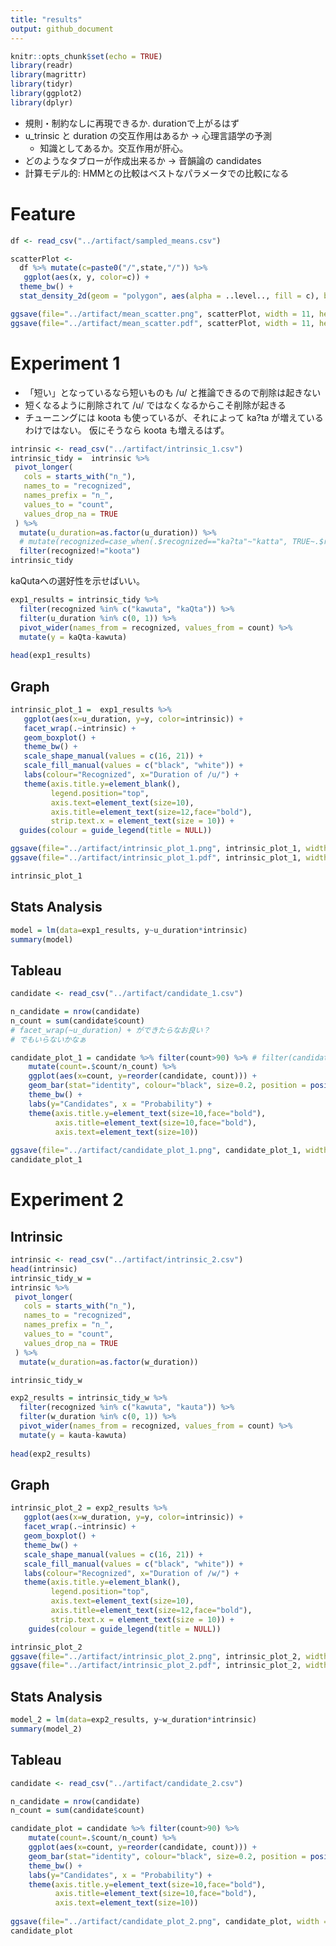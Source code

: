 ```yaml
---
title: "results"
output: github_document
---
```


```r
knitr::opts_chunk$set(echo = TRUE)
library(readr)
library(magrittr)
library(tidyr)
library(ggplot2)
library(dplyr)
```

* 規則・制約なしに再現できるか. durationで上がるはず
* u_trinsic と duration の交互作用はあるか -> 心理言語学の予測
  * 知識としてあるか。交互作用が肝心。
* どのようなタブローが作成出来るか -> 音韻論の candidates
* 計算モデル的: HMMとの比較はベストなパラメータでの比較になる

# Feature

```r
df <- read_csv("../artifact/sampled_means.csv")

scatterPlot <-
  df %>% mutate(c=paste0("/",state,"/")) %>% 
   ggplot(aes(x, y, color=c)) + 
  theme_bw() +
  stat_density_2d(geom = "polygon", aes(alpha = ..level.., fill = c), bins = 5)

ggsave(file="../artifact/mean_scatter.png", scatterPlot, width = 11, height = 9., units = "cm")
ggsave(file="../artifact/mean_scatter.pdf", scatterPlot, width = 11, height = 9, units = "cm")
```

# Experiment 1

- 「短い」となっているなら短いものも /u/ と推論できるので削除は起きない
- 短くなるように削除されて /u/ ではなくなるからこそ削除が起きる
- チューニングには koota も使っているが、それによって ka?ta が増えているわけではない。
  仮にそうなら koota も増えるはず。

```r
intrinsic <- read_csv("../artifact/intrinsic_1.csv")
intrinsic_tidy =  intrinsic %>%
 pivot_longer(
   cols = starts_with("n_"),
   names_to = "recognized",
   names_prefix = "n_",
   values_to = "count",
   values_drop_na = TRUE
 ) %>% 
  mutate(u_duration=as.factor(u_duration)) %>%  
  # mutate(recognized=case_when(.$recognized=="kaʔta"~"katta", TRUE~.$recognized)) %>%  
  filter(recognized!="koota")
intrinsic_tidy
```

kaQutaへの選好性を示せばいい。

```r
exp1_results = intrinsic_tidy %>%
  filter(recognized %in% c("kawuta", "kaQta")) %>% 
  filter(u_duration %in% c(0, 1)) %>% 
  pivot_wider(names_from = recognized, values_from = count) %>% 
  mutate(y = kaQta-kawuta)
  
head(exp1_results)
```

## Graph

```r
intrinsic_plot_1 =  exp1_results %>%
   ggplot(aes(x=u_duration, y=y, color=intrinsic)) +
   facet_wrap(.~intrinsic) +
   geom_boxplot() +
   theme_bw() +
   scale_shape_manual(values = c(16, 21)) +
   scale_fill_manual(values = c("black", "white")) +
   labs(colour="Recognized", x="Duration of /u/") +
   theme(axis.title.y=element_blank(),
         legend.position="top",
         axis.text=element_text(size=10),
         axis.title=element_text(size=12,face="bold"),
         strip.text.x = element_text(size = 10)) +
  guides(colour = guide_legend(title = NULL))

ggsave(file="../artifact/intrinsic_plot_1.png", intrinsic_plot_1, width = 7, height = 7, units = "cm")
ggsave(file="../artifact/intrinsic_plot_1.pdf", intrinsic_plot_1, width = 7, height = 7, units = "cm")

intrinsic_plot_1
```

## Stats Analysis


```r
model = lm(data=exp1_results, y~u_duration*intrinsic)
summary(model)
```

## Tableau

```r
candidate <- read_csv("../artifact/candidate_1.csv")

n_candidate = nrow(candidate)
n_count = sum(candidate$count)
# facet_wrap(~u_duration) + ができたらなお良い？
# でもいらないかなぁ

candidate_plot_1 = candidate %>% filter(count>90) %>% # filter(candidate != "kawuta" ) %>% 
    mutate(count=.$count/n_count) %>% 
    ggplot(aes(x=count, y=reorder(candidate, count))) +
    geom_bar(stat="identity", colour="black", size=0.2, position = position_stack(reverse = TRUE)) +
    theme_bw() +
    labs(y="Candidates", x = "Probability") +
    theme(axis.title.y=element_text(size=10,face="bold"),
          axis.title=element_text(size=10,face="bold"),
          axis.text=element_text(size=10))
    
ggsave(file="../artifact/candidate_plot_1.png", candidate_plot_1, width = 8, height = 8, units = "cm")
candidate_plot_1
```

# Experiment 2

## Intrinsic

```r
intrinsic <- read_csv("../artifact/intrinsic_2.csv")
head(intrinsic)
intrinsic_tidy_w = 
intrinsic %>%
 pivot_longer(
   cols = starts_with("n_"),
   names_to = "recognized",
   names_prefix = "n_",
   values_to = "count",
   values_drop_na = TRUE
 ) %>% 
  mutate(w_duration=as.factor(w_duration))

intrinsic_tidy_w
```


```r
exp2_results = intrinsic_tidy_w %>%
  filter(recognized %in% c("kawuta", "kauta")) %>% 
  filter(w_duration %in% c(0, 1)) %>% 
  pivot_wider(names_from = recognized, values_from = count) %>% 
  mutate(y = kauta-kawuta)
  
head(exp2_results)
```
  
## Graph

```r
intrinsic_plot_2 = exp2_results %>%
   ggplot(aes(x=w_duration, y=y, color=intrinsic)) +
   facet_wrap(.~intrinsic) +
   geom_boxplot() +
   theme_bw() +
   scale_shape_manual(values = c(16, 21)) +
   scale_fill_manual(values = c("black", "white")) +
   labs(colour="Recognized", x="Duration of /w/") +
   theme(axis.title.y=element_blank(),
         legend.position="top",
         axis.text=element_text(size=10),
         axis.title=element_text(size=12,face="bold"),
         strip.text.x = element_text(size = 10)) +
    guides(colour = guide_legend(title = NULL))

intrinsic_plot_2
ggsave(file="../artifact/intrinsic_plot_2.png", intrinsic_plot_2, width = 7, height = 7, units = "cm")
ggsave(file="../artifact/intrinsic_plot_2.pdf", intrinsic_plot_2, width = 7, height = 7, units = "cm")
```

## Stats Analysis

```r
model_2 = lm(data=exp2_results, y~w_duration*intrinsic)
summary(model_2)
```

## Tableau

```r
candidate <- read_csv("../artifact/candidate_2.csv")

n_candidate = nrow(candidate)
n_count = sum(candidate$count)

candidate_plot = candidate %>% filter(count>90) %>%
    mutate(count=.$count/n_count) %>% 
    ggplot(aes(x=count, y=reorder(candidate, count))) +
    geom_bar(stat="identity", colour="black", size=0.2, position = position_stack(reverse = TRUE)) +
    theme_bw() +
    labs(y="Candidates", x = "Probability") +
    theme(axis.title.y=element_text(size=10,face="bold"),
          axis.title=element_text(size=10,face="bold"),
          axis.text=element_text(size=10))
    
ggsave(file="../artifact/candidate_plot_2.png", candidate_plot, width = 8, height = 8, units = "cm")
candidate_plot
```



